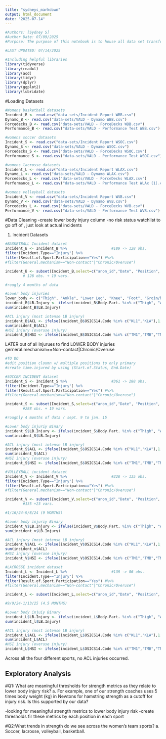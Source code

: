 ```yaml
---
title: "sydneys_markdown"
output: html_document
date: "2025-07-14"
---
```


```r
#Authors: [Sydney S]
#Author Date: 07/09/2025
#Purpose: The purpose of this notebook is to house all data set transformation, cleansing, visualization, statistical analysis, and note-taking for the 2025 CU Athletic Department Sports Science Internship Program

#LAST UPDATED: 07/14/2025

#Including helpful libraries
library(tidyverse)
library(readxl)
library(aod)
library(tidyr)
library(dplyr)
library(ggplot2)
library(lubridate)
```

#Loading Datasets
```r
#Womens basketball datasets
Incident_B <- read.csv("data-sets/Incident Report WBB.csv")
Dynamo_B <- read.csv("data-sets/VALD - Dynamo WBB.csv")
Forcedecks_B <- read.csv("data-sets/VALD - ForceDecks WBB.csv")
Performance_B <- read.csv("data-sets/VALD - Performance Test WBB.csv")

#womens soccer datasets
Incident_S <- read.csv("data-sets/Incident Report WSOC.csv")
Dynamo_S <- read.csv("data-sets/VALD - Dynamo WSOC.csv")
Forcedecks_S <- read.csv("data-sets/VALD - ForceDecks WSOC.csv")
Performance_S <- read.csv("data-sets/VALD - Performance Test WSOC.csv")

#womens lacrosse datasets
Incident_L <- read.csv("data-sets/Incident Report WLAX.csv")
Dynamo_L <- read.csv("data-sets/VALD - Dynamo WLAX.csv")
Forcedecks_L <- read.csv("data-sets/VALD - ForceDecks WLAX.csv")
Performance_L <- read.csv("data-sets/VALD - Performance Test WLAx (1).csv")

#womens volleyball datasets 
Incident_V <- read.csv("data-sets/Incident Report WVB.csv")
Dynamo_V <- read.csv("data-sets/VALD - Dynamo WVB.csv")
Forcedecks_L <- read.csv("data-sets/VALD - ForceDecks WVB.csv")
Performance_V <- read.csv("data-sets/VALD - Performance Test WVB.csv")
```

#Data Cleaning
-create lower body injury column
-no risk status watchlist to go off of , just look at actual incidents 

1. Incident Datasets
```r
#BASKETBALL Incident dataset
Incident_B <- Incident_B %>%                    #189 -> 128 obs.
filter(Incident.Type=="Injury") %>%
filter(Result.of.Sport.Participation=="Yes") #%>%
#filter(General.mechanism=="Non-contact"|"Chronic/Overuse")

incident_B <- subset(Incident_B,select=c("anon_id","Date", "Position", "Incident.Type", "Side", "Body.Part.", "Tissue.Type","OSICS14.Code", "Result.of.Sport.Participation", "Recurrence.of.Injury", "Injury.Prognosis", "General.mechanism", "Month", "Year","Incident.Type","Status", "Season", "Start.of.Status", "End.Date"))
        # 128 obs. + 19 vars.

#rougly 4 months of data

#Lower body injuries 
lower_body <- c("Thigh", "Ankle", "Lower Leg", "Knee", "Foot", "Groin/hip")
incident_B$LB.Injury <- ifelse(incident_B$Body.Part. %in% c("Thigh", "Ankle", "Lower Leg", "Knee", "Foot", "Groin/hip"),1,0) #lower body Injury Binary
sum(incident_B$LB.Injury)

#ACL injury (most intense LB injury)
incident_B$ACL <- ifelse(incident_B$OSICS14.Code %in% c("KL1","KLA"),1,0)
sum(incident_B$ACL)
#HSI injury (overuse injury)
incident_B$HSI <- ifelse(incident_B$OSICS14.Code %in% c("TM1","TMB","TMS"),1,0)
```

LATER out of all Injurues to find LOWER BODY injuries  
gerneral.mechanism==Non-contact|Chronic/Overuse
```r
#TO DO
#edit position cloumn w/ multiple positions to only primary 
#create time.injured by using (Start.of.Status, End.Date)
```

```r
#SOCCER INCIDENT dataset
Incident_S <- Incident_S %>%                    #361 -> 288 obs.
filter(Incident.Type=="Injury") %>%
filter(Result.of.Sport.Participation=="Yes") #%>%
#filter(General.mechanism=="Non-contact"|"Chronic/Overuse")

incident_S <- subset(Incident_S,select=c("anon_id","Date", "Position", "Incident.Type", "Side", "Body.Part.", "Tissue.Type","OSICS14.Code", "Result.of.Sport.Participation", "Recurrence.of.Injury", "Injury.Prognosis", "General.mechanism","Injured.While.", "Month", "Year","Incident.Type","Status", "Season", "Start.of.Status", "End.Date"))
        #288 obs. + 19 vars.

#roughly 4 months of data / sept. 9 to jan. 15

#Lower body injuriy Binary
incident_S$LB.Injury <- ifelse(incident_S$Body.Part. %in% c("Thigh", "Ankle", "Lower Leg", "Knee", "Foot", "Groin/hip"),1,0)
sum(incident_S$LB.Injury)

#ACL injury (most intense LB injury)
incident_S$ACL <- ifelse(incident_S$OSICS14.Code %in% c("KL1","KLA"),1,0)
sum(incident_S$ACL)
#HSI injury (overuse injury)
incident_S$HSI <- ifelse(incident_S$OSICS14.Code %in% c("TM1","TMB","TMS"),1,0)
```

```r
#VOLLEYBALL incident dataset
Incident_V <- Incident_V %>%                    #220 -> 135 obs.
filter(Incident.Type=="Injury") %>%
filter(Result.of.Sport.Participation=="Yes") #%>%
#filter(General.mechanism=="Non-contact"|"Chronic/Overuse")

incident_V <- subset(Incident_V,select=c("anon_id","Date", "Position", "Incident.Type", "Side", "Body.Part.", "Tissue.Type","OSICS14.Code", "Result.of.Sport.Participation", "Recurrence.of.Injury", "Injury.Prognosis", "General.mechanism","Injured.While.", "Month", "Year","Incident.Type","Status", "Season", "Start.of.Status", "End.Date"))
        #135 +23 vars.

#1/16/24-9/8/24 (9 MONTHS)

#Lower body injuriy Binary
incident_V$LB.Injury <- ifelse(incident_V$Body.Part. %in% c("Thigh", "Ankle", "Lower Leg", "Knee", "Foot", "Groin/hip"),1,0)
sum(incident_v$LB.Injury)

#ACL injury (most intense LB injury)
incident_V$ACL <- ifelse(incident_V$OSICS14.Code %in% c("KL1","KLA"),1,0)
sum(incident_v$ACL)
#HSI injury (overuse injury)
incident_V$HSI <- ifelse(incident_V$OSICS14.Code %in% c("TM1","TMB","TMS"),1,0)
```

```r
#LACROSSE incident dataset 
Incident_L <- Incident_L %>%                    #139 -> 86 obs.
filter(Incident.Type=="Injury") %>%
filter(Result.of.Sport.Participation=="Yes") #%>%
#filter(General.mechanism=="Non-contact"|"Chronic/Overuse")

incident_L <- subset(Incident_L,select=c("anon_id","Date", "Position", "Incident.Type", "Side", "Body.Part.", "Tissue.Type","OSICS14.Code", "Result.of.Sport.Participation", "Recurrence.of.Injury", "Injury.Prognosis", "General.mechanism","Injured.While.", "Month", "Year","Incident.Type","Status", "Season", "Start.of.Status", "End.Date"))

#9/9/24-1/13/25 (4.5 MONTHS)

#Lower body injuiy Binary
incident_L$LB.Injury <- ifelse(incident_L$Body.Part. %in% c("Thigh", "Ankle", "Lower Leg", "Knee", "Foot", "Groin/hip"),1,0)
sum(incident_l$LB.Injury)

#ACL injury (most intense LB injury)
incident_L$ACL <- ifelse(incident_L$OSICS14.Code %in% c("KL1","KLA"),1,0)
sum(incident_L$ACL)
#HSI injury (overuse injury)
incident_L$HSI <- ifelse(incident_L$OSICS14.Code %in% c("TM1","TMB","TMS"),1,0)
```
Across all the four different sports, no ACL injuries occurred.

## Exploratory Analysis 

#Q1: What are meaningful thresholds for strength metrics as they relate to lower body injury risk? 
a. For example, one of our strength coaches uses 5 times body weight (kg) in Newtons for hamstring strength as a cutoff for injury risk. Is this supported by our data? 

-looking for meaningful strength metrics to lower body injury risk
-create thresholds fir these metrics by each position in each sport

#Q2:What trends in strength do we see across the women’s team sports? 
a. Soccer, lacrosse, volleyball, basketball. 

















